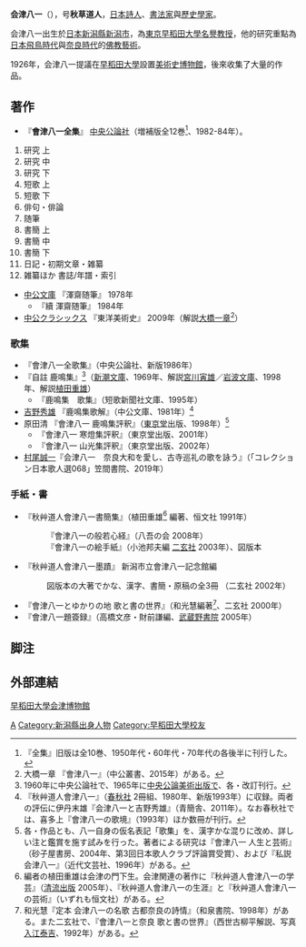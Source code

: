 {{japanese|japanese=会津 八一|kana=あいづ やいち|romaji=Aizu Yaichi}}

'''会津八一'''（{{bd|1881年|8月1日|1956年|11月21日}}），号'''秋草道人'''，[[日本|日本]][[詩人|詩人]]、[[書法家|書法家]]與[[歷史學家|歷史學家]]。

会津八一出生於[[日本|日本]][[新潟縣|新潟縣]][[新潟市|新潟市]]，為[[東京|東京]][[早稻田大學|早稻田大學]][[名譽教授|名譽教授]]，他的研究重點為[[日本|日本]][[飛鳥時代|飛鳥時代]]與[[奈良時代|奈良時代]]的[[佛教藝術|佛教藝術]]。

1926年，会津八一提議在[[早稻田大學|早稻田大學]]設置[[美術史|美術史]][[博物館|博物館]]，後來收集了大量的作品。

== 著作 ==
* 『'''會津八一全集'''』 [[中央公論新社|中央公論社]]（増補版全12巻<ref>『全集』旧版は全10巻、1950年代・60年代・70年代の各後半に刊行した。</ref>、1982-84年）。
#研究 上
#研究 中
#研究 下
#短歌 上
#短歌 下
#俳句・俳論
#随筆
#書簡 上
#書簡 中
#書簡 下
#日記・初期文章・雑纂
#雑纂ほか 書誌/年譜・索引
* [[中公文庫|中公文庫]] 『渾齋随筆』 1978年
**『續 渾齋随筆』 1984年　
* [[中公クラシックス|中公クラシックス]] 『東洋美術史』 2009年（解説[[大橋一章|大橋一章]]<ref>大橋一章 『會津八一』（中公叢書、2015年）がある。</ref>）

=== 歌集 ===
*『會津八一全歌集』（中央公論社、新版1986年）
*『自註 鹿鳴集』<ref>1960年に中央公論社で、1965年に[[中央公論美術出版|中央公論美術出版]]で、各・改訂刊行。</ref>（[[新潮文庫|新潮文庫]]、1969年、解説[[宮川寅雄|宮川寅雄]]／[[岩波文庫|岩波文庫]]、1998年、解説[[植田重雄|植田重雄]]）
**『鹿鳴集　歌集』（短歌新聞社文庫、1995年）
* [[吉野秀雄|吉野秀雄]] 『鹿鳴集歌解』（中公文庫、1981年）<ref>『秋艸道人會津八一』（[[春秋社|春秋社]] 2冊組、1980年、新版1993年）に収録。両者の評伝に伊丹末雄『会津八一と吉野秀雄』（青簡舎、2011年）。なお春秋社では、喜多上『會津八一の歌境』（1993年）ほか数冊が刊行。</ref>　
* 原田清 『會津八一 鹿鳴集評釈』（[[東京堂|東京堂]]出版、1998年）<ref>各・作品とも、八一自身の仮名表記「歌集」を、漢字かな混りに改め、詳しい注と鑑賞を施す試みを行った。著者による研究は『會津八一 人生と芸術』（砂子屋書房、2004年、第3回日本歌人クラブ評論賞受賞）、および『私説会津八一』（近代文芸社、1996年）がある。</ref>
**『會津八一 寒燈集評釈』（東京堂出版、2001年）
**『會津八一 山光集評釈』（東京堂出版、2002年）
*[[村尾誠一|村尾誠一]]『会津八一　奈良大和を愛し、古寺巡礼の歌を詠う』（「コレクション日本歌人選068」笠間書院、2019年）

=== 手紙・書 ===
*『秋艸道人會津八一書簡集』（植田重雄<ref>編者の植田重雄は会津の門下生。会津関連の著作に『秋艸道人會津八一の学芸』（[[清流出版|清流出版]] 2005年）、『秋艸道人會津八一の生涯』と『秋艸道人會津八一の芸術』（いずれも恒文社）がある。</ref> 編著、恒文社 1991年）　
*:『會津八一の般若心経』（八吾の会 2008年） 
*:『會津八一の絵手紙』（小池邦夫編 [[二玄社|二玄社]] 2003年）、図版本
*『秋艸道人會津八一墨蹟』 新潟市立會津八一記念館編　
*: 図版本の大著でかな、漢字、書簡・原稿の全3冊 （二玄社 2002年） 
*『會津八一とゆかりの地 歌と書の世界』（和光慧編著<ref>和光慧『定本 会津八一の名歌 古都奈良の詩情』（和泉書院、1998年）がある。また二玄社で、『會津八一と奈良 歌と書の世界』（西世古柳平解説、写真[[入江泰吉|入江泰吉]]、1992年）がある。</ref>、二玄社 2000年）
*『會津八一題簽録』（高橋文彦・財前謙編、[[武蔵野書院|武蔵野書院]] 2005年）

== 脚注 ==
<references />

==外部連結==
[http://www.waseda.jp/aizu/ 早稻田大學会津博物館] {{Wayback|url=http://www.waseda.jp/aizu/ |date=20200918202454 }} 

{{Authority control}}
[[Category:日本作家|A]]
[[Category:新潟縣出身人物|Category:新潟縣出身人物]]
[[Category:早稻田大學校友|Category:早稻田大學校友]]